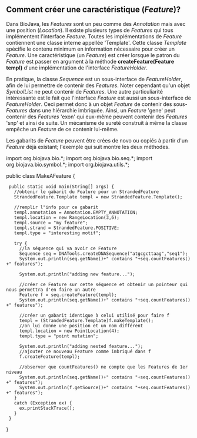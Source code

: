 == Comment créer une caractéristique (''Feature'')? ==

Dans BioJava, les ''Features'' sont un peu comme des ''Annotation'' mais avec une position (''Location''). Il existe plusieurs types de ''Features'' qui tous implémentent l'interface ''Feature''. Toutes les implémentations de ''Feature'' contiennent une classe interne appellée 'Template'. Cette classe ''Template'' spécifie le contenu minimum en information nécessaire pour créer un ''Feature''. Une caractéristique (un ''Feature'') est créer lorsque le patron du ''Feature'' est passer en argument à la méthode '''createFeature(Feature templ)''' d'une implémentation de l'interface ''FeatureHolder''.

En pratique, la classe ''Sequence'' est un sous-interface de ''FeatureHolder'', afin de lui permettre de contenir des ''Features''. Noter cependant qu'un objet ''SymbolList'' ne peut contenir de ''Features''. Une autre particuliarité intéressante est le fait que l'interface ''Feature'' est aussi un sous-interface de ''FeatureHolder''. Ceci permet donc à un objet ''Feature'' de contenir des sous-''Features'' dans une hiérarchie imbriquée. Ainsi, un ''Feature'' 'gene' peut contenir des ''Features'' 'exon' qui eux-même peuvent contenir des ''Features'' 'snp' et ainsi de suite. Un mécanisme de sureté construit à même la classe empêche un ''Feature'' de ce contenir lui-même.

Les gabarits de ''Feature'' peuvent être crées de novo ou copiés à partir d'un ''Feature'' déjà existant; l'exemple qui suit montre les deux méthodes.

<java>
import org.biojava.bio.*;
import org.biojava.bio.seq.*;
import org.biojava.bio.symbol.*;
import org.biojava.utils.*;

public class MakeAFeature {
  public static void main(String[] args) {
    //obtenir le gabarit du Feature pour un StrandedFeature
    StrandedFeature.Template templ = new StrandedFeature.Template();

    //remplir l"info pour ce gabarit
    templ.annotation = Annotation.EMPTY_ANNOTATION;
    templ.location = new RangeLocation(3,6);
    templ.source = "my feature";
    templ.strand = StrandedFeature.POSITIVE;
    templ.type = "interesting motif";

    try {
      //la séquence qui va avoir ce Feature
      Sequence seq = DNATools.createDNASequence("atgcgcttaag","seq1");
      System.out.println(seq.getName()+" contains "+seq.countFeatures()+" features");


      System.out.println("adding new feature...");

      //créer ce Feature sur cette séquence et obtenir un pointeur qui nous permettra d'en faire un autre
      Feature f = seq.createFeature(templ);
      System.out.println(seq.getName()+" contains "+seq.countFeatures()+" features");

      //créer un gabarit identique à celui utilisé pour faire f
      templ = (StrandedFeature.Template)f.makeTemplate();
      //on lui donne une position et un nom différent
      templ.location = new PointLocation(4);
      templ.type = "point mutation";


      System.out.println("adding nested feature...");
      //ajouter ce nouveau Feature comme imbriqué dans f
      f.createFeature(templ);

      //observer que countFeatures() ne compte que les Features de 1er niveau
      System.out.println(seq.getName()+" contains "+seq.countFeatures()+" features");
      System.out.println(f.getSource()+" contains "+seq.countFeatures()+" features");
    }
    catch (Exception ex) {
      ex.printStackTrace();
    }
  }
}
</java>